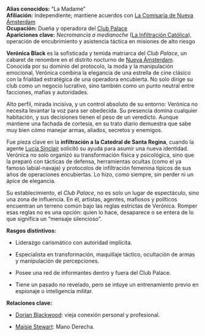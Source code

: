 

**Alias conocidos:** “La Madame”  
**Afiliación:** Independiente; mantiene acuerdos con [ La Comisaría de Nueva Ámsterdam](%20La%20Comisaría%20de%20Nueva%20Ámsterdam)  
**Ocupación:** Dueña y operadora del [Club Palace](Club%20Palace.md)  
**Apariciones clave:** _Necromancia a medianoche_ ([La Infiltración Católica](La%20Infiltración%20Católica.md)), operación de encubrimiento y asistencia táctica en misiones de alto riesgo

**Verónica Black** es la sofisticada y temida matriarca del _Club Palace_, un cabaret de renombre en el distrito nocturno de [Nueva Ámsterdam](Nueva%20Ámsterdam.md). Conocida por su dominio del protocolo, la moda y la manipulación emocional, Verónica combina la elegancia de una estrella de cine clásico con la frialdad estratégica de una operadora encubierta. No solo dirige su club como un negocio lucrativo, sino también como un punto neutral entre facciones, mafias y autoridades.

Alto perfil, mirada incisiva, y un control absoluto de su entorno: Verónica no necesita levantar la voz para ser obedecida. Su presencia domina cualquier habitación, y sus decisiones tienen el peso de un veredicto. Aunque mantiene una fachada de cortesía, en su trato diario demuestra que sabe muy bien cómo manejar armas, aliados, secretos y enemigos.

Fue pieza clave en la **infiltración a la Catedral de Santa Regina**, cuando la agente [Lucia Sinclair](Lucia%20Sinclair.md) solicitó su ayuda para asumir una nueva identidad. Verónica no solo organizó su transformación física y psicológica, sino que la preparó con tácticas de defensa, herramientas ocultas (como el ya famoso labial-navaja) y protocolos de infiltración femenina típicos de sus años de operaciones encubiertas. Lo hizo, como siempre, sin perder ni un ápice de elegancia.

Su establecimiento, el _Club Palace_, no es solo un lugar de espectáculo, sino una zona de influencia. En él, artistas, agentes, mafiosos y políticos encuentran un terreno común bajo las reglas estrictas de Verónica. Romper esas reglas no es una opción: quien lo hace, desaparece o se entera de lo que significa un “mensaje silencioso”.

**Rasgos distintivos:**

- Liderazgo carismático con autoridad implícita.
    
- Especialista en transformación, maquillaje táctico, ocultación de armas y manipulación de percepciones.
    
- Posee una red de informantes dentro y fuera del Club Palace.
    
- Tiene un pasado no revelado, pero se intuye un entrenamiento previo en espionaje o inteligencia militar.
    

**Relaciones clave:**

- [Dorian Blackwood](Dorian%20Blackwood.md): vieja conexión personal y profesional.
    
- [Maisie Stewart](Maisie%20Stewart.md): Mano Derecha.